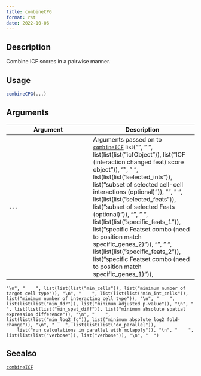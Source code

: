 ```yaml
--- 
title: combineCPG 
format: rst 
date: 2022-10-06 
--- 
```


## Description

Combine ICF scores in a pairwise manner.


## Usage

```r
combineCPG(...)
```


## Arguments

Argument      |Description
------------- |----------------
`...`     |      Arguments passed on to [`combineICF`](#combineicf)   list("\n", "    ", list(list(list("icfObject")), list("ICF (interaction changed feat) score object")), "\n", "    ", list(list(list("selected_ints")), list("subset of selected cell-cell interactions (optional)")), "\n", "    ", list(list(list("selected_feats")), list("subset of selected Feats (optional)")), "\n", "    ", list(list(list("specific_feats_1")), list("specific Featset combo (need to position match specific_genes_2)")), "\n", "    ", list(list(list("specific_feats_2")), list("specific Featset combo (need to position match specific_genes_1)")), 
    "\n", "    ", list(list(list("min_cells")), list("minimum number of target cell type")), "\n", "    ", list(list(list("min_int_cells")), list("minimum number of interacting cell type")), "\n", "    ", list(list(list("min_fdr")), list("minimum adjusted p-value")), "\n", "    ", list(list(list("min_spat_diff")), list("minimum absolute spatial expression difference")), "\n", "    ", list(list(list("min_log2_fc")), list("minimum absolute log2 fold-change")), "\n", "    ", list(list(list("do_parallel")), 
        list("run calculations in parallel with mclapply")), "\n", "    ", list(list(list("verbose")), list("verbose")), "\n", "  ")


## Seealso

[`combineICF`](#combineicf)


